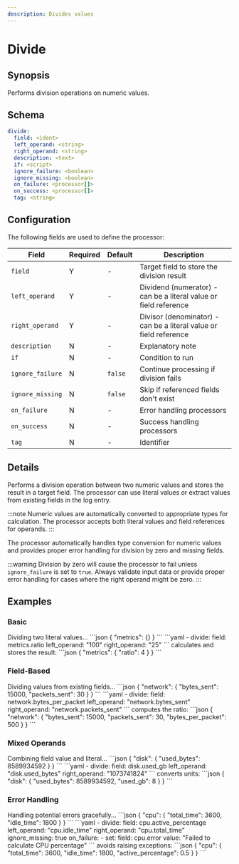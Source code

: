 ```yaml
---
description: Divides values
---
```


# Divide

## Synopsis

Performs division operations on numeric values.

## Schema

```yaml {2-4}
divide:
  field: <ident>
  left_operand: <string>
  right_operand: <string>
  description: <text>
  if: <script>
  ignore_failure: <boolean>
  ignore_missing: <boolean>
  on_failure: <processor[]>
  on_success: <processor[]>
  tag: <string>
```

## Configuration

The following fields are used to define the processor:

|Field|Required|Default|Description|
|---|---|---|---|
|`field`|Y|-|Target field to store the division result|
|`left_operand`|Y|-|Dividend (numerator) - can be a literal value or field reference|
|`right_operand`|Y|-|Divisor (denominator) - can be a literal value or field reference|
|`description`|N|-|Explanatory note|
|`if`|N|-|Condition to run|
|`ignore_failure`|N|`false`|Continue processing if division fails|
|`ignore_missing`|N|`false`|Skip if referenced fields don't exist|
|`on_failure`|N|-|Error handling processors|
|`on_success`|N|-|Success handling processors|
|`tag`|N|-|Identifier|

## Details

Performs a division operation between two numeric values and stores the result in a target field. The processor can use literal values or extract values from existing fields in the log entry.

:::note
Numeric values are automatically converted to appropriate types for calculation. The processor accepts both literal values and field references for operands.
:::

The processor automatically handles type conversion for numeric values and provides proper error handling for division by zero and missing fields.

:::warning
Division by zero will cause the processor to fail unless `ignore_failure` is set to `true`. Always validate input data or provide proper error handling for cases where the right operand might be zero.
:::

## Examples

### Basic

<ExampleGrid>
  <CommentCol>
    Dividing two literal values...
  </CommentCol>
  <CodeCol>
    ```json
    {
      "metrics": {}
    }
    ```
    ```yaml
    - divide:
      field: metrics.ratio
      left_operand: "100"
      right_operand: "25"
    ```
  </CodeCol>
  <CommentCol>
    calculates and stores the result:
  </CommentCol>
  <CodeCol>
    ```json
    {
      "metrics": {
        "ratio": 4
      }
    }
    ```
  </CodeCol>
</ExampleGrid>

### Field-Based

<ExampleGrid>
  <CommentCol>
    Dividing values from existing fields...
  </CommentCol>
  <CodeCol>
    ```json
    {
      "network": {
        "bytes_sent": 15000,
        "packets_sent": 30
      }
    }
    ```
    ```yaml
    - divide:
      field: network.bytes_per_packet
      left_operand: "network.bytes_sent"
      right_operand: "network.packets_sent"
    ```
  </CodeCol>
  <CommentCol>
    computes the ratio:
  </CommentCol>
  <CodeCol>
    ```json
    {
      "network": {
        "bytes_sent": 15000,
        "packets_sent": 30,
        "bytes_per_packet": 500
      }
    }
    ```
  </CodeCol>
</ExampleGrid>

### Mixed Operands

<ExampleGrid>
  <CommentCol>
    Combining field value and literal...
  </CommentCol>
  <CodeCol>
    ```json
    {
      "disk": {
        "used_bytes": 8589934592
      }
    }
    ```
    ```yaml
    - divide:
      field: disk.used_gb
      left_operand: "disk.used_bytes"
      right_operand: "1073741824"
    ```
  </CodeCol>
  <CommentCol>
    converts units:
  </CommentCol>
  <CodeCol>
    ```json
    {
      "disk": {
        "used_bytes": 8589934592,
        "used_gb": 8
      }
    }
    ```
  </CodeCol>
</ExampleGrid>

### Error Handling

<ExampleGrid>
  <CommentCol>
    Handling potential errors gracefully...
  </CommentCol>
  <CodeCol>
    ```json
    {
      "cpu": {
        "total_time": 3600,
        "idle_time": 1800
      }
    }
    ```
    ```yaml
    - divide:
      field: cpu.active_percentage
      left_operand: "cpu.idle_time"
      right_operand: "cpu.total_time" 
      ignore_missing: true
      on_failure:
        - set:
            field: cpu.error
            value: "Failed to calculate CPU percentage"
    ```
  </CodeCol>
  <CommentCol>
    avoids raising exceptions:
  </CommentCol>
  <CodeCol>
    ```json
    {
      "cpu": {
        "total_time": 3600,
        "idle_time": 1800,
        "active_percentage": 0.5
      }
    }
    ```
  </CodeCol>
</ExampleGrid>
